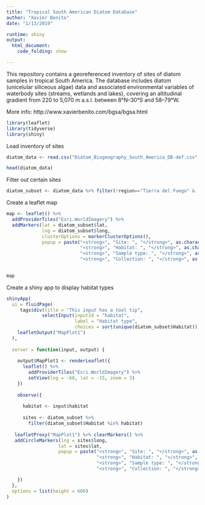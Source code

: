 ```yaml
---
title: "Tropical South American Diatom Database"
author: "Xavier Benito"
date: "1/13/2019"

runtime: shiny
output: 
  html_document:
    code_folding: show

---
```



This repository contains a georeferenced inventory of sites of diatom samples in tropical South America. 
The database includes diatom (unicelular siliceous algae) data and associated environmental variables of waterbody sites (streams, wetlands and lakes), covering an altitudinal gradient from 220 to 5,070 m a.s.l. between 8°N–30°S and 58–79°W.

More info: http://www.xavierbenito.com/bgsa/bgsa.html 

```r
library(leaflet)
library(tidyverse)
library(shiny)
```

Load inventory of sites
```r
diatom_data <- read.csv("Diatom_Biogeography_South_America_DB-def.csv", stringsAsFactors = FALSE)

head(diatom_data)
```

Filter out certain sites
```r
diatom_subset <- diatom_data %>% filter(!region=="Tierra del Fuego" & !Habitat=="channel")

```

Create a leaflet map
```r
map <- leaflet() %>% 
  addProviderTiles("Esri.WorldImagery") %>% 
  addMarkers(lat = diatom_subset$lat, 
             lng = diatom_subset$long,
             clusterOptions = markerClusterOptions(),
             popup = paste("<strong>", "Site: ", "</strong>", as.character(diatom_subset$SiteName), "<br>",
                           "<strong>", "Habitat: ", "</strong>", as.character(diatom_subset$Habitat), "<br>",
                           "<strong>", "Sample type: ", "</strong>", as.character(diatom_subset$SampleType), "<br>",
                           "<strong>", "Collection: ", "</strong>", as.character(diatom_subset$Collection)))
                           

map
```


Create a shiny app to display habitat types
```r
shinyApp(
  ui = fluidPage(
     tags$div(title = "This input has a tool tip",
             selectInput(inputId = "habitat", 
                         label = "Habitat type", 
                         choices = sort(unique(diatom_subset$Habitat)))),
    leafletOutput("MapPlot1")
  ),
  
  server = function(input, output) {
    
    output$MapPlot1 <- renderLeaflet({
      leaflet() %>% 
        addProviderTiles("Esri.WorldImagery") %>% 
        setView(lng = -68, lat = -15, zoom = 3)
    })
    
    observe({
      
      habitat <- input$habitat
      
      sites <- diatom_subset %>% 
        filter(diatom_subset$Habitat %in% habitat)
      
   leafletProxy("MapPlot1") %>% clearMarkers() %>% 
   addCircleMarkers(lng = sites$long,
                   lat = sites$lat,
                   popup = paste("<strong>", "Site: ", "</strong>", as.character(sites$SiteName), "<br>",
                                 "<strong>", "Habitat: ", "</strong>", as.character(sites$Habitat), "<br>",
                                 "<strong>", "Sample type: ", "</strong>", as.character(sites$SampleType), "<br>",
                                 "<strong>", "Collection: ", "</strong>", as.character(sites$Collection)))

    })
  },
  options = list(height = 600)
)


```

